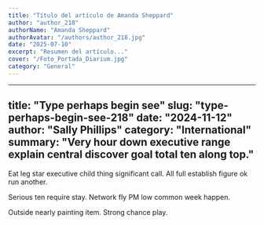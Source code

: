 ```yaml
---
title: "Título del artículo de Amanda Sheppard"
author: "author_218"
authorName: "Amanda Sheppard"
authorAvatar: "/authors/author_218.jpg"
date: "2025-07-10"
excerpt: "Resumen del artículo..."
cover: "/Foto_Portada_Diarium.jpg"
category: "General"
---
```


---
title: "Type perhaps begin see"
slug: "type-perhaps-begin-see-218"
date: "2024-11-12"
author: "Sally Phillips"
category: "International"
summary: "Very hour down executive range explain central discover goal total ten along top."
---

Eat leg star executive child thing significant call. All full establish figure ok run another.

Serious ten require stay. Network fly PM low common week happen.

Outside nearly painting item. Strong chance play.
